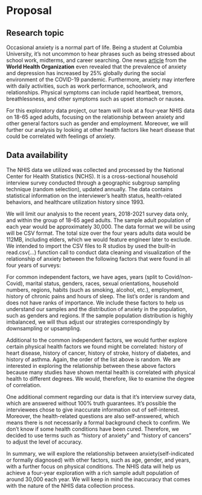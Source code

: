 # Proposal
## Research topic

Occasional anxiety is a normal part of life. Being a student at Columbia University, it's not uncommon to hear phrases such as being stressed about school work, midterms, and career searching. One news [article](https://www.who.int/news/item/02-03-2022-covid-19-pandemic-triggers-25-increase-in-prevalence-of-anxiety-and-depression-worldwide) from the **World Health Organization** even revealed that the prevalence of anxiety and depression has increased by 25% globally during the social environment of the COVID-19 pandemic. Furthermore, anxiety may interfere with daily activities, such as work performance, schoolwork, and relationships. Physical symptoms can include rapid heartbeat, tremors, breathlessness, and other symptoms such as upset stomach or nausea.

For this exploratory data project, our team will look at a four-year NHIS data on 18-65 aged adults, focusing on the relationship between anxiety and other general factors such as gender and employment. Moreover, we will further our analysis by looking at other health factors like heart disease that could be correlated with feelings of anxiety.

## Data availability
The NHIS data we utilized was collected and processed by the National Center for Health
Statistics (NCHS). It is a cross-sectional household interview survey conducted through a geographic subgroup sampling technique (random selection), updated annually. The data contains statistical information on the interviewer's health status, health-related behaviors, and healthcare utilization history since 1993.

We will limit our analysis to the recent years, 2018-2021 survey data only, and within the group
of 18-65 aged adults. The sample adult population of each year would be approximately 30,000. The data format we will be using will be CSV format. The total size over the four years adults data would be 112MB, including elders, which we would feature engineer later to exclude. We intended to import the CSV files to R studios by used the built-in read.csv(...) function call to conduct data cleaning and visualization of the relationship of anxiety between the following factors that were found in all four years of surveys:

For common independent factors, we have ages, years (split to Covid/non-Covid), marital status,
genders, races, sexual orientations, household numbers, regions, habits (such as smoking, alcohol, etc.), employment, history of chronic pains and hours of sleep. The list's order is random and does not have ranks of importance. We include these factors to help us understand our samples and the distribution of anxiety in the population, such as genders and regions. If the sample population distribution is highly imbalanced, we will thus adjust our strategies correspondingly by downsampling or upsampling.

Additional to the common independent factors, we would further explore certain physical health
factors we found might be correlated: history of heart disease, history of cancer, history of stroke, history of diabetes, and history of asthma. Again, the order of the list above is random. We are interested in exploring the relationship between these above factors because many studies have shown mental health is correlated with physical health to different degrees. We would, therefore, like to examine the degree of correlation.

One additional comment regarding our data is that it’s interview survey data, which are answered
without 100% truth guarantees. It’s possible the interviewees chose to give inaccurate information out of self-interest. Moreover, the health-related questions are also self-answered, which means there is not necessarily a formal background check to confirm. We don’t know if some health conditions have been cured. Therefore, we decided to use terms such as “history of anxiety” and “history of cancers” to adjust the level of accuracy.

In summary, we will explore the relationship between anxiety(self-indicated or formally
diagnosed) with other factors, such as age, gender, and years, with a further focus on physical conditions. The NHIS data will help us achieve a four-year exploration with a rich sample adult population of around 30,000 each year. We will keep in mind the inaccuracy that comes with the nature of the NHIS data collection process.
